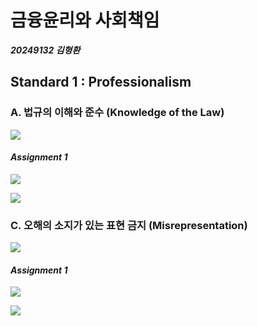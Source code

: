# 금융윤리와 사회책임 {.unnumbered}

***20249132 김형환***

## Standard 1 : Professionalism

### A. 법규의 이해와 준수 (Knowledge of the Law)

![](image/ethic1A.png)

#### ***Assignment 1***

![](image/ethic1.png)

![](image/ethic2.png)

### C. 오해의 소지가 있는 표현 금지 (Misrepresentation)

![](image/ethic1C.png)

#### ***Assignment 1***

![](image/ethic3.png)

![](image/ethic4.png)


